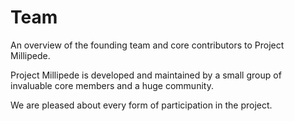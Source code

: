 
# Team

<p class="description">An overview of the founding team and core contributors to
Project Millipede.</p>

Project Millipede is developed and maintained by a small group of invaluable
core members and a huge community.

<WrappedByExample />

We are pleased about every form of participation in the project.
